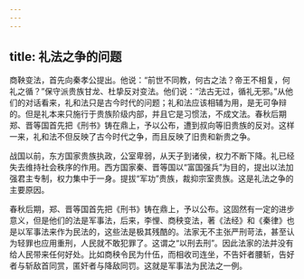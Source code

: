 ```yaml
---
---
---
```

title: 礼法之争的问题
---



商鞅变法，首先向秦孝公提出。他说：“前世不同教，何古之法？帝王不相复，何礼之循？”保守派贵族甘龙、杜挚反对变法。他们说：“法古无过，循礼无邪。”从他们的对话看来，礼和法只是古今时代的问题；礼和法应该相辅为用，是无可争辩的。但是礼本来只施行于贵族阶级内部，并且它是习惯法，不成文法。春秋后期郑、晋等国首先把《刑书》铸在鼎上，予以公布，遭到叔向等旧贵族的反对。这样一来，礼和法不但反映了古今时代之争，而且反映了旧贵和新贵之争。

战国以前，东方国家贵族执政，公室卑弱，从天子到诸侯，权力不断下降。礼已经失去维持社会秩序的作用。西方国家秦、晋等国以“富国强兵”为目的，提出以法加强君主专制，权力集中于一身。提拔“军功”贵族，裁抑宗室贵族。这是礼法之争的主要原因。

春秋后期，郑、晋等国首先把《刑书》铸在鼎上，予以公布。这固然有一定的进步意义，但是他们的法是军事法，后来，李悝、商秧变法，著《法经》和《秦律》也是以军事法来作为民法的，这些法是极其残酷的。法家无不主张严刑苛法，甚至认为轻罪也应用重刑，人民就不敢犯罪了。这谓之“以刑去刑”。因此法家的法并没有给人民带来任何好处。比如商秧令民为什伍，而相收司连坐，不告奸者腰斩，告好者与斩敌首同赏，匿奸者与降敌同罚。这就是军事法为民法之一例。